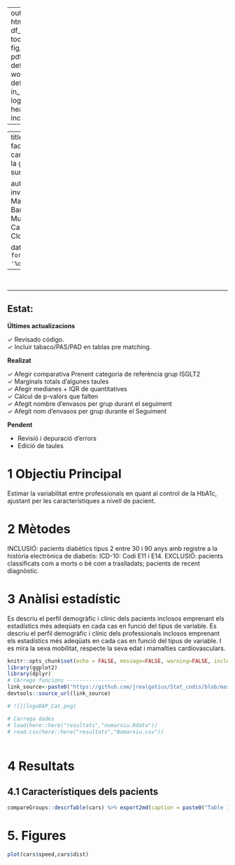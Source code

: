 
---
output:
  html_document:
    df_print: paged
    toc: true
    fig_caption: true
  pdf_document: default
  word_document: default  
  in_header: logoDAP_Cat.png
  header-includes: \usepackage{draftwatermark}
 
---

---
title: "Malalties i factors de risc cardiovascular en la gent gran que surt poc de casa"

author: "Equip investigador - A Matías, B Barrachina, M Mules, J Cantonigòs , J Clota, D Mauri"

date: "`r format(Sys.time(), '%d %B, %Y')`"
---

&nbsp;
<script>
   $(document).ready(function() {
     $head = $('#header');
     $head.prepend('<img src=\"logoIDIAP.png\" style=\"float: right ;width: 130px;\"/>')
     $head.prepend('<img src=\"logo_bio.jpg\" style=\"margin-left:25% ;width: 80px;\"/>')
     $head.prepend('<img src=\"logoDAP_Cat.png\" style=\"float: left:1;width: 185px;\"/>')
   });
</script>



****

## Estat:

**Últimes actualizacions** 

&check; Revisado código.  <br/>
&check; Incluir tabaco/PAS/PAD en tablas pre matching.  <br/>


**Realizat**

&check; Afegir comparativa Prenent categoria de referència grup ISGLT2  <br/>
&check; Marginals totals d'algunes taules   <br/>
&check; Afegir medianes + IQR de quantitatives  <br/>
&check; Càlcul de p-valors que falten <br/>
&check; Afegit nombre d'envasos per grup durant el seguiment <br/>
&check; 
Afegit nom d'envasos per grup durante el Seguiment <br/>

**Pendent**

* Revisió i depuració d'errors 
* Edició de taules 

# 1 Objectiu Principal

Estimar la variabilitat entre professionals en quant al control de la HbA1c, ajustant per les característiques a nivell de pacient.

# 2 Mètodes

INCLUSIÓ: pacients diabètics tipus 2 entre 30 i 90 anys amb registre a la història electrònica de diabetis: ICD-10: Codi E11 i E14.
EXCLUSIÓ: pacients classificats com a morts o bé com a traslladats; pacients de recent diagnòstic.

# 3 Anàlisi estadístic
Es descriu el perfil demogràfic i clínic dels pacients inclosos emprenant els estadístics més adeqüats en cada cas en funció del tipus de variable. Es descriu el perfil demogràfic i clínic dels professionals inclosos emprenant els estadístics més adeqüats en cada cas en funció del tipus de variable.
I es mira la seva mobilitat, respecte la seva edat i mamalties cardiovasculars.




```r
knitr::opts_chunk$set(echo = FALSE, message=FALSE, warning=FALSE, include=F,size="huge")
library(ggplot2)
library(dplyr)
# CArrego funcions -------------------
link_source<-paste0("https://github.com/jrealgatius/Stat_codis/blob/master/funcions_propies.R","?raw=T")
devtools::source_url(link_source)
```


```r
# ![](logoDAP_Cat.png)
```


```r
# Carrega dades
# load(here::here("resultats","nomarxiu.Rdata"))
# read.csv(here::here("resultats","Nomarxiu.csv"))
```


```r
```


# 4 Resultats

## 4.1 Característiques dels pacients


```r
compareGroups::descrTable(cars) %>% export2md(caption = paste0("Table 1: Sociodemographic variables pre matching"))
```

# 5. Figures

```r
plot(cars$speed,cars$dist)
```
